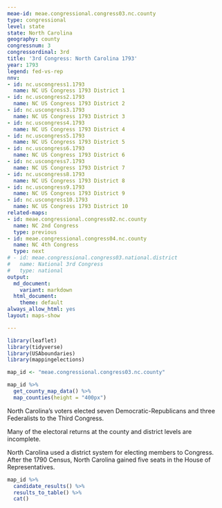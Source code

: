 ```yaml
---
meae-id: meae.congressional.congress03.nc.county
type: congressional
level: state
state: North Carolina
geography: county
congressnum: 3
congressordinal: 3rd
title: '3rd Congress: North Carolina 1793'
year: 1793
legend: fed-vs-rep
nnv:
- id: nc.uscongress1.1793
  name: NC US Congress 1793 District 1
- id: nc.uscongress2.1793
  name: NC US Congress 1793 District 2
- id: nc.uscongress3.1793
  name: NC US Congress 1793 District 3
- id: nc.uscongress4.1793
  name: NC US Congress 1793 District 4
- id: nc.uscongress5.1793
  name: NC US Congress 1793 District 5
- id: nc.uscongress6.1793
  name: NC US Congress 1793 District 6
- id: nc.uscongress7.1793
  name: NC US Congress 1793 District 7
- id: nc.uscongress8.1793
  name: NC US Congress 1793 District 8
- id: nc.uscongress9.1793
  name: NC US Congress 1793 District 9
- id: nc.uscongress10.1793
  name: NC US Congress 1793 District 10
related-maps:
- id: meae.congressional.congress02.nc.county
  name: NC 2nd Congress
  type: previous
- id: meae.congressional.congress04.nc.county
  name: NC 4th Congress
  type: next
# - id: meae.congressional.congress03.national.district
#   name: National 3rd Congress
#   type: national
output:
  md_document:
    variant: markdown
  html_document:
    theme: default
always_allow_html: yes
layout: maps-show

---
```


```r
library(leaflet)
library(tidyverse)
library(USAboundaries)
library(mappingelections)

map_id <- "meae.congressional.congress03.nc.county"
```

<div class="map">

```r
map_id %>%
  get_county_map_data() %>% 
  map_counties(height = "400px")
```

</div>

North Carolina's voters elected seven Democratic-Republicans and three Federalists to the Third Congress.

Many of the electoral returns at the county and district levels are incomplete.

North Carolina used a district system for electing members to Congress. After the 1790 Census, North Carolina gained five seats in the House of Representatives.
  
<div class="results-table">

```r
map_id %>%
  candidate_results() %>%
  results_to_table() %>%
  cat()
```

</div>
